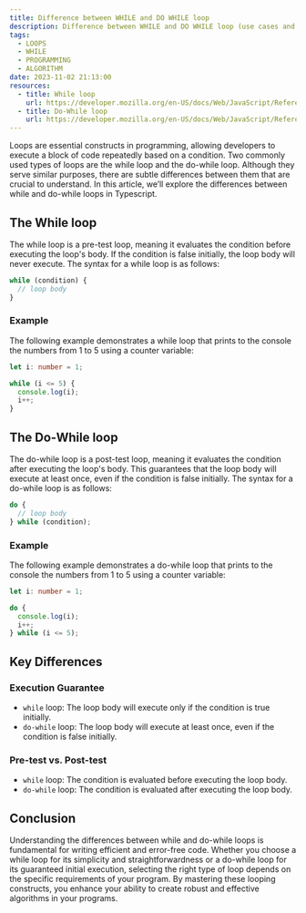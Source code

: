 ```yaml
---
title: Difference between WHILE and DO WHILE loop
description: Difference between WHILE and DO WHILE loop (use cases and examples)
tags:
  - LOOPS
  - WHILE
  - PROGRAMMING
  - ALGORITHM
date: 2023-11-02 21:13:00
resources:
  - title: While loop
    url: https://developer.mozilla.org/en-US/docs/Web/JavaScript/Reference/Statements/while
  - title: Do-While loop
    url: https://developer.mozilla.org/en-US/docs/Web/JavaScript/Reference/Statements/do...while
---
```


Loops are essential constructs in programming, allowing developers to execute a block of code repeatedly based on a condition. Two commonly used types of loops are the while loop and the do-while loop. Although they serve similar purposes, there are subtle differences between them that are crucial to understand. In this article, we’ll explore the differences between while and do-while loops in Typescript.

## The While loop

The while loop is a pre-test loop, meaning it evaluates the condition before executing the loop's body. If the condition is false initially, the loop body will never execute. The syntax for a while loop is as follows:

```ts title="while-loop.ts"
while (condition) {
  // loop body
}
```

### Example

The following example demonstrates a while loop that prints to the console the numbers from 1 to 5 using a counter variable:

```ts title="while-loop.ts"
let i: number = 1;

while (i <= 5) {
  console.log(i);
  i++;
}
```

## The Do-While loop

The do-while loop is a post-test loop, meaning it evaluates the condition after executing the loop's body. This guarantees that the loop body will execute at least once, even if the condition is false initially. The syntax for a do-while loop is as follows:

```ts title="do-while-loop.ts"
do {
  // loop body
} while (condition);
```

### Example

The following example demonstrates a do-while loop that prints to the console the numbers from 1 to 5 using a counter variable:

```ts title="do-while-loop.ts"
let i: number = 1;

do {
  console.log(i);
  i++;
} while (i <= 5);
```

## Key Differences

### Execution Guarantee

- `while` loop: The loop body will execute only if the condition is true initially.
- `do-while` loop: The loop body will execute at least once, even if the condition is false initially.

### Pre-test vs. Post-test

- `while` loop: The condition is evaluated before executing the loop body.
- `do-while` loop: The condition is evaluated after executing the loop body.

## Conclusion

Understanding the differences between while and do-while loops is fundamental for writing efficient and error-free code. Whether you choose a while loop for its simplicity and straightforwardness or a do-while loop for its guaranteed initial execution, selecting the right type of loop depends on the specific requirements of your program. By mastering these looping constructs, you enhance your ability to create robust and effective algorithms in your programs.

